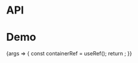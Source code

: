 
<Meta title="Packages/ScrollRegion" component={ScrollRegionContainer} />

# API

<ArgsTable />

# Demo

<Canvas>
  <Story
    name="ScrollRegion"
    args={{ as: 'hook', height: 100, width: 200, dependency: DEPENDENCY }}
    argTypes={{
      containerRef: { control: false },
      as: { options: ['container', 'hook'], control: 'radio', table: { category: 'Story' } },
      height: { table: { category: 'Story' } },
      width: { table: { category: 'Story' } }
    }}
  >
    {args => {
      const containerRef = useRef();
      return <ScrollRegionStory {...args} containerRef={containerRef} />;
    }}
  </Story>
</Canvas>
